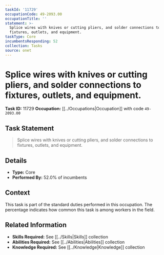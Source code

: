 ```yaml
---
taskId: '11729'
occupationCode: 49-2093.00
occupationTitle: ''
statement: >-
  Splice wires with knives or cutting pliers, and solder connections to
  fixtures, outlets, and equipment.
taskType: Core
incumbentsResponding: 52
collection: Tasks
source: onet
---
```

# Splice wires with knives or cutting pliers, and solder connections to fixtures, outlets, and equipment.

**Task ID:** 11729
**Occupation:** [[../Occupations|Occupation]] with code `49-2093.00`

## Task Statement

> Splice wires with knives or cutting pliers, and solder connections to fixtures, outlets, and equipment.

## Details

- **Type:** Core
- **Performed By:** 52.0% of incumbents

## Context

This task is part of the standard duties performed in this occupation. The percentage indicates how common this task is among workers in the field.

## Related Information

- **Skills Required:** See [[../Skills|Skills]] collection
- **Abilities Required:** See [[../Abilities|Abilities]] collection
- **Knowledge Required:** See [[../Knowledge|Knowledge]] collection
